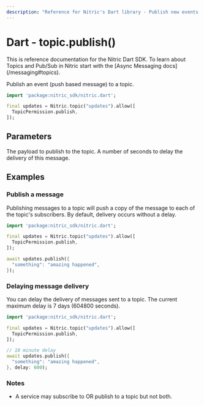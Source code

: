 ```yaml
---
description: "Reference for Nitric's Dart library - Publish new events to the topic."
---
```


# Dart - topic.publish()

<Note>
  This is reference documentation for the Nitric Dart SDK. To learn about Topics
  and Pub/Sub in Nitric start with the [Async Messaging
  docs](/messaging#topics).
</Note>

Publish an event (push based message) to a topic.

```dart
import 'package:nitric_sdk/nitric.dart';

final updates = Nitric.topic("updates").allow([
  TopicPermission.publish,
]);
```

## Parameters

<Properties>
  <Property name="payload" required type="Map<String, dynamic>">
    The payload to publish to the topic.
  </Property>
  <Property name="delay" type="int">
    A number of seconds to delay the delivery of this message.
  </Property>
</Properties>

## Examples

### Publish a message

Publishing messages to a topic will push a copy of the message to each of the topic's subscribers. By default, delivery occurs without a delay.

```dart
import 'package:nitric_sdk/nitric.dart';

final updates = Nitric.topic("updates").allow([
  TopicPermission.publish,
]);

await updates.publish({
  "something": "amazing happened",
});
```

### Delaying message delivery

You can delay the delivery of messages sent to a topic. The current maximum delay is 7 days (604800 seconds).

```dart
import 'package:nitric_sdk/nitric.dart';

final updates = Nitric.topic("updates").allow([
  TopicPermission.publish,
]);

// 10 minute delay
await updates.publish({
  "something": "amazing happened",
}, delay: 600);
```

### Notes

- A service may subscribe to OR publish to a topic but not both.
